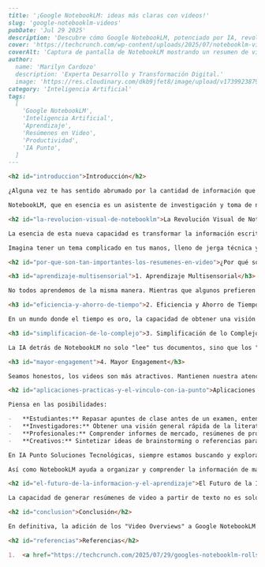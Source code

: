 ```markdown
---
title: '¡Google NotebookLM: ideas más claras con videos!'
slug: 'google-notebooklm-videos'
pubDate: 'Jul 29 2025'
description: 'Descubre cómo Google NotebookLM, potenciado por IA, revoluciona la toma de notas y la investigación con sus innovadores resúmenes en video, transformando texto complejo en contenido visual y fácil de asimilar para un aprendizaje más eficiente.'
cover: 'https://techcrunch.com/wp-content/uploads/2025/07/notebooklm-video-overview.jpg'
coverAlt: 'Captura de pantalla de NotebookLM mostrando un resumen de video'
author:
  name: 'Marilyn Cardozo'
  description: 'Experta Desarrollo y Transformación Digital.'
  image: 'https://res.cloudinary.com/dkb9jfet8/image/upload/v1739923879/marilyn_s2mi4a.png'
category: 'Inteligencia Artificial'
tags:
  [
    'Google NotebookLM',
    'Inteligencia Artificial',
    'Aprendizaje',
    'Resúmenes en Video',
    'Productividad',
    'IA Punto',
  ]
---

<h2 id="introduccion">Introducción</h2>

¿Alguna vez te has sentido abrumado por la cantidad de información que necesitas procesar? Ya sea para un proyecto escolar, una investigación profesional o simplemente para aprender algo nuevo, a menudo nos enfrentamos a montañas de texto, documentos y notas. Imagina poder digerir todo eso de una manera mucho más sencilla y visual. Pues bien, Google, a través de su herramienta NotebookLM, está dando un paso gigante en esa dirección al introducir una funcionalidad realmente innovadora: los **resúmenes en video**.

NotebookLM, que en esencia es un asistente de investigación y toma de notas potenciado por inteligencia artificial, ha sido diseñado para ayudarte a organizar y comprender mejor tus documentos y fuentes. Piensa en él como un compañero inteligente que no solo guarda tus notas, sino que también las analiza, te ayuda a encontrar conexiones y te ofrece resúmenes. Y ahora, con la adición de los "Video Overviews", está llevando la comprensión a un nivel completamente nuevo, adoptando un enfoque mucho más visual y dinámico.

<h2 id="la-revolucion-visual-de-notebooklm">La Revolución Visual de NotebookLM</h2>

La esencia de esta nueva capacidad es transformar la información escrita y a veces densa en un formato de video conciso y fácil de asimilar. ¿Cómo funciona esto? NotebookLM es capaz de tomar tus documentos, tus apuntes, tus artículos de investigación o cualquier texto que le hayas proporcionado, y de esos datos, puede generar resúmenes ejecutivos en video. Esto no es solo un avance tecnológico; es un cambio fundamental en cómo podemos interactuar con la información compleja.

Imagina tener un tema complicado en tus manos, lleno de jerga técnica y conceptos abstractos. Normalmente, te tomaría horas leerlo, subrayar, hacer mapas conceptuales y aun así, es posible que no lo asimiles completamente. Con los resúmenes de video, NotebookLM puede destilar los puntos clave, las ideas principales y las relaciones entre ellas, presentándolas en un formato visual y auditivo que es inherentemente más fácil de procesar para muchos de nosotros.

<h2 id="por-que-son-tan-importantes-los-resumenes-en-video">¿Por qué son tan importantes los resúmenes en video?</h2>

<h3 id="aprendizaje-multisensorial">1. Aprendizaje Multisensorial</h3>

No todos aprendemos de la misma manera. Mientras que algunos prefieren leer, otros asimilan mejor la información a través de medios visuales o auditivos. Los videos activan múltiples sentidos, lo que puede mejorar significativamente la retención y comprensión del material, especialmente para aquellos que son aprendices visuales.

<h3 id="eficiencia-y-ahorro-de-tiempo">2. Eficiencia y Ahorro de Tiempo</h3>

En un mundo donde el tiempo es oro, la capacidad de obtener una visión general rápida y precisa de un tema extenso es invaluable. En lugar de pasar horas leyendo, puedes ver un resumen de unos minutos que te da una base sólida para profundizar si lo necesitas. Esto es ideal para estudiantes que se preparan para exámenes, profesionales que necesitan entender rápidamente un nuevo informe o cualquier persona que busca estar al día sin saturarse.

<h3 id="simplificacion-de-lo-complejo">3. Simplificación de lo Complejo</h3>

La IA detrás de NotebookLM no solo "lee" tus documentos, sino que los "comprende" hasta cierto punto. Esto le permite identificar las ideas centrales, eliminar la paja y presentar la información de una manera que es más accesible, incluso si el material original es extremadamente técnico o denso. Es como tener un experto que te explica el tema de forma sencilla.

<h3 id="mayor-engagement">4. Mayor Engagement</h3>

Seamos honestos, los videos son más atractivos. Mantienen nuestra atención de una manera que un texto largo a menudo no puede. Esta característica no solo te ayuda a entender, sino que también hace que el proceso de aprendizaje y revisión sea más ameno y menos agotador.

<h2 id="aplicaciones-practicas-y-el-vinculo-con-ia-punto">Aplicaciones Prácticas y el Vínculo con IA Punto</h2>

Piensa en las posibilidades:

-   **Estudiantes:** Repasar apuntes de clase antes de un examen, entender conceptos difíciles de un libro de texto.
-   **Investigadores:** Obtener una visión general rápida de la literatura existente en un campo nuevo.
-   **Profesionales:** Comprender informes de mercado, resúmenes de proyectos o nuevas políticas internas en minutos.
-   **Creativos:** Sintetizar ideas de brainstorming o referencias para nuevos proyectos.

En IA Punto Soluciones Tecnológicas, siempre estamos buscando y explorando cómo las innovaciones en inteligencia artificial pueden hacer la vida más fácil y productiva para nuestros clientes. La visión de Google con NotebookLM, de transformar la manera en que interactuamos con la información a través de la IA y el formato visual, resuena profundamente con nuestra propia filosofía. En IA Punto, creemos firmemente en el poder de la tecnología para simplificar la complejidad y desbloquear nuevas eficiencias.

Así como NotebookLM ayuda a organizar y comprender la información de manera visual, en IA Punto nos enfocamos en traer soluciones inteligentes y personalizadas que te permitan no solo gestionar mejor tus datos y procesos, sino también extraer valor de ellos de formas que antes no eran posibles. Desde la automatización inteligente hasta el análisis de datos avanzado, nuestro objetivo es proporcionarte las herramientas para que tu empresa o proyecto pueda navegar en el vasto océano de la información con claridad y propósito. Esta evolución de NotebookLM es un testimonio de cómo la IA está moviéndose hacia interfaces más intuitivas y resultados más tangibles, un camino que IA Punto también está forjando para nuestros clientes.

<h2 id="el-futuro-de-la-informacion-y-el-aprendizaje">El Futuro de la Información y el Aprendizaje</h2>

La capacidad de generar resúmenes de video a partir de texto no es solo una función bonita; es un presagio del futuro de cómo consumiremos y crearemos conocimiento. Veremos más herramientas que utilicen la inteligencia artificial para personalizar la forma en que accedemos a la información, adaptándola a nuestras preferencias de aprendizaje y a nuestro ritmo. Esto democratiza el acceso al conocimiento y facilita que más personas comprendan temas que antes podían parecer inalcanzables.

<h2 id="conclusion">Conclusión</h2>

En definitiva, la adición de los "Video Overviews" a Google NotebookLM es un recordatorio de que la inteligencia artificial no solo se trata de automatizar tareas, sino de potenciar nuestra capacidad humana para aprender, innovar y conectar con el conocimiento de maneras más significativas. Es una herramienta que promete cambiar la forma en que nos enfrentamos a la sobrecarga de información, convirtiéndola en una experiencia más manejable y enriquecedora.

<h2 id="referencias">Referencias</h2>

1.  <a href="https://techcrunch.com/2025/07/29/googles-notebooklm-rolls-out-video-overviews/" target="_blank" rel="noopener noreferrer">TechCrunch: Google’s NotebookLM rolls out Video Overviews</a>
```